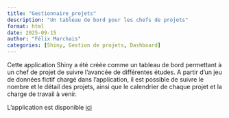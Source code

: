 ```yaml
---
title: "Gestionnaire_projets"
description: "Un tableau de bord pour les chefs de projets"
format: html
date: 2025-09-15
author: "Félix Marchais"
categories: [Shiny, Gestion de projets, Dashboard]
---
```


Cette application Shiny a été créée comme un tableau de bord permettant à un chef de projet de suivre l'avancée de différentes études.
A partir d'un jeu de données fictif chargé dans l'application, il est possible de suivre le nombre et le détail des projets, ainsi que le calendrier de chaque projet et la charge de travail à venir.

L'application est disponible [ici](https://connect.posit.cloud/fmarchais/content/01994f5a-e115-2ac0-1cee-673873fced1b)